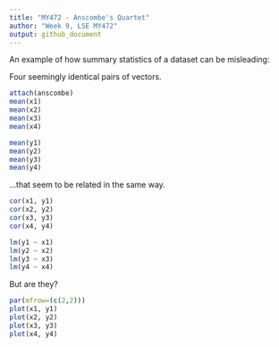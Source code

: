 ```yaml
---
title: "MY472 - Anscombe's Quartet"
author: "Week 9, LSE MY472"
output: github_document
---
```


An example of how summary statistics of a dataset can be misleading:

Four seemingly identical pairs of vectors.

```r
attach(anscombe)
mean(x1)
mean(x2)
mean(x3)
mean(x4)

mean(y1)
mean(y2)
mean(y3)
mean(y4)
```

...that seem to be related in the same way.

```r
cor(x1, y1)
cor(x2, y2)
cor(x3, y3)
cor(x4, y4)

lm(y1 ~ x1)
lm(y2 ~ x2)
lm(y3 ~ x3)
lm(y4 ~ x4)
```

But are they?

```r
par(mfrow=(c(2,2)))
plot(x1, y1)
plot(x2, y2)
plot(x3, y3)
plot(x4, y4)
```

